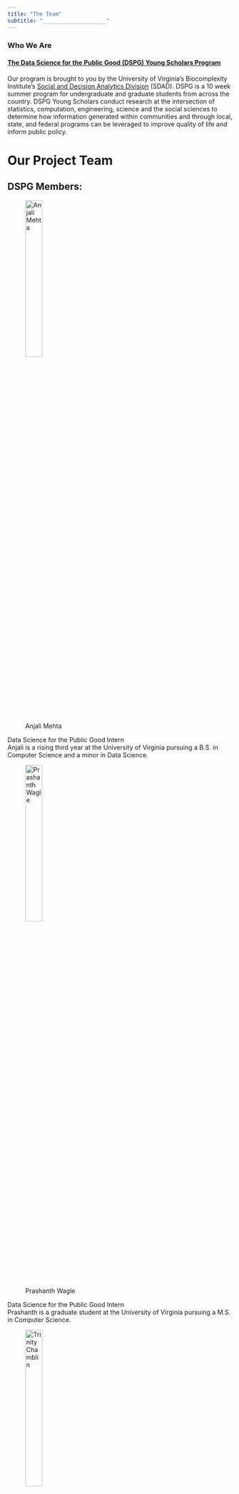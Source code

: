 ```yaml
---
title: "The Team"
subtitle: "____________________"
---
```


### Who We Are
#### [The Data Science for the Public Good (DSPG) Young Scholars Program](https://biocomplexity.virginia.edu/institute/divisions/social-and-decision-analytics/dspg)
Our program is brought to you by the University of Virginia's Biocomplexity Institute's [Social and Decision Analytics Division](https://biocomplexity.virginia.edu/institute/divisions/social-and-decision-analytics) (SDAD). DSPG is a 10 week summer program for undergraduate and graduate students from across the country. DSPG Young Scholars conduct research at the intersection of statistics, computation, engineering, science and the social sciences to determine how information generated within communities and through local, state, and federal programs can be leveraged to improve quality of life and inform public policy. 


# Our Project Team
## DSPG Members:

![Anjali Mehta](img/anjalimehta2.png){width=30%}


Data Science for the Public Good Intern
<br>
Anjali is a rising third year at the University of Virginia pursuing a B.S. in Computer Science and a minor in Data Science.
<br>

![Prashanth Wagle](img/prashanthwagle.png){width=30%}

Data Science for the Public Good Intern
<br>
Prashanth is a graduate student at the University of Virginia pursuing a M.S. in Computer Science.
<br>

![Trinity Chamblin](img/trinitychamblin.png){width=30%}

Data Science for the Public Good Intern
<br>
Trinity is a rising second year at the University of Virginia pursuing a B.S. in Statistics and a B.A. in Computer Science.
<br>


## SDAD Faculty Members:

![Aaron Schroeder](img/aaronshroeder.png){width=30%}

Research Associate Professor
<br>
Public Policy & Administration
<br>


![Joel Thurston](img/joelthurston.png){width=30%}

Senior Scientist
<br>
Social Psychology
<br>


![Guy Leonel SIWE](img/leonelsiwe.png){width=30%}

Postdoctoral Research Associate
<br>
Economics
<br>


![Treena Goswami](img/treenagoswami.png){width=30%}

Postdoctoral Research Associate
<br>
Economics
<br>


# Thanks to our Fairfax County Stakeholders:

Michelle Gregory, Fairfax Countywide Data Analytics Coordinator

Stephen Tarditi, Director, Market Intelligence at Fairfax County Economic

Scott Sizer, Fairfax Department of Economic Initiatives

